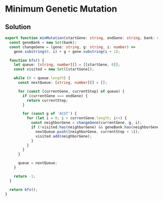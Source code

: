 # Minimum Genetic Mutation

## Solution

```typescript filename="solution.ts" copy
export function minMutation(startGene: string, endGene: string, bank: string[]): number {
  const geneBank = new Set(bank);
  const changeGene = (gene: string, g: string, i: number) =>
    gene.substring(0, i) + g + gene.substring(i + 1);

  function bfs() {
    let queue: [string, number][] = [[startGene, 0]];
    const visited = new Set([startGene]);

    while (0 < queue.length) {
      const nextQueue: [string, number][] = [];

      for (const [currentGene, currentStep] of queue) {
        if (currentGene === endGene) {
          return currentStep;
        }

        for (const g of 'ACGT') {
          for (let i = 0; i < currentGene.length; i++) {
            const neighborGene = changeGene(currentGene, g, i);
            if (!visited.has(neighborGene) && geneBank.has(neighborGene)) {
              nextQueue.push([neighborGene, currentStep + 1]);
              visited.add(neighborGene);
            }
          }
        }
      }

      queue = nextQueue;
    }

    return -1;
  }

  return bfs();
}
```

